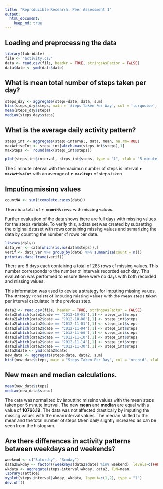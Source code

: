 ```yaml
---
title: "Reproducible Research: Peer Assessment 1"
output: 
  html_document:
    keep_md: true
---
```



## Loading and preprocessing the data
```r
library(lubridate)
file <- "activity.csv"
data <- read.csv(file, header = TRUE, stringsAsFactor = FALSE)
data$date <- ymd(data$date)
```

## What is mean total number of steps taken per day?
```r
steps_day <- aggregate(steps~date, data, sum)    
hist(steps_day$steps, main = "Steps Taken Per Day", col = "turquoise", xlab = "steps/day")
mean(steps_day$steps)  
median(steps_day$steps) 
```   

## What is the average daily activity pattern?
```r
steps_int <- aggregate(steps~interval, data, mean, na.rm=TRUE)
maxActiveInt <- steps_int[which.max(steps_int$steps),1]
maxSteps <-  round(max(steps_int$steps))
```
```r
plot(steps_int$interval, steps_int$steps, type = "l", xlab = "5-minute interval", ylab = "steps")
```  

The 5 minute interval with the maximun number of steps is interval **`r maxActiveInt`** with an average of **`r maxSteps`** of steps taken.  

## Imputing missing values

```r
countNA <- sum(!complete.cases(data))
```  
There is a total of **`r countNA`** rows with missing values.  

Further evaluation of the data shows there are full days with missing values for the steps variable. To verify this, a data set was created by subsetting the original dataset with rows containing missing values and sumarizing the data by counting the number of rows per date.
```r
library(dplyr)
data_ver <- data[which(is.na(data$steps)),]
verif <- data_ver %>% group_by(date) %>% summarize(count = n())
print(as.data.frame(verif))
```  
There are 8 days each containing a total of 288 rows of missing values. This number corresponds to the number of intervals recorded each day. This evaluation was performed to ensure there were no days with both recorded and missing values.    

This information was used to devise a strategy for imputing missing values. The strategy consists of imputing missing values with the mean steps taken per interval calculated in the previous step. 

```r
data2 <- read.csv(file, header = TRUE, stringsAsFactor = FALSE)
data2[which(data2$date == "2012-10-01"),1] <- steps_int$steps
data2[which(data2$date == "2012-10-08"),1] <- steps_int$steps
data2[which(data2$date == "2012-11-01"),1] <- steps_int$steps
data2[which(data2$date == "2012-11-04"),1] <- steps_int$steps
data2[which(data2$date == "2012-11-09"),1] <- steps_int$steps
data2[which(data2$date == "2012-11-10"),1] <- steps_int$steps
data2[which(data2$date == "2012-11-14"),1] <- steps_int$steps
data2[which(data2$date == "2012-11-30"),1] <- steps_int$steps
data2$date <- ymd(data2$date)
new_data <- aggregate(steps~date, data2, sum)
hist(new_data$steps, main = "Steps Taken Per Day", col = "orchid", xlab = "steps/day")
```

## New mean and median calculations.  

```r
mean(new_data$steps)
median(new_data$steps)
```  

The data was normalized by imputting missing values with the mean steps taken per 5 minute interval. The new **mean** and **median** are equal with a value of **10766.19**. The data was not affected drastically by imputing the missing values with the mean interval values. The median shifted to the mean and the total number of steps taken daily slightly increased as can be seen from the histogram.  

## Are there differences in activity patterns between weekdays and weekends?

```r
weekend <- c("Saturday", "Sunday")
data2$wkday <- factor((weekdays(data2$date) %in% weekend), levels=c(FALSE, TRUE), labels=c('weekday', 'weekend'))
wkdata <- aggregate(steps~interval+wkday, data2, FUN=mean)
library(lattice)
xyplot(steps~interval|wkday, wkdata, layout=c(1,2), type = "l")
dev.off()
```


